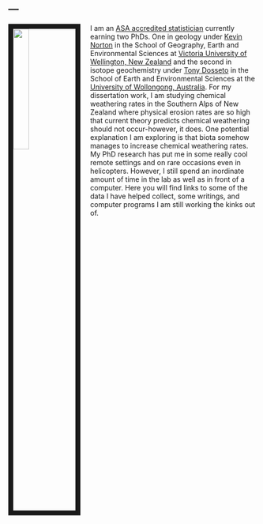 ---
---
<link rel="stylesheet" href="styles.css" type="text/css">
<img src="images/eron raines.jpg" style="width:25%; border:10px solid; margin-right: 20px" align="left">


I am an [ASA accredited statistician](https://www.amstat.org/ASA/Your-Career/Accredited-Members.aspx) currently earning two PhDs. One in geology under [Kevin Norton](https://scholar.google.com/citations?user=HOCYhlIAAAAJ&hl=en&oi=ao) in the School of Geography, Earth and Environmental Sciences at [Victoria University of Wellington, New Zealand](https://www.victoria.ac.nz/sgees/research/phd-profiles/eron-raines) and the second in isotope geochemistry under [Tony Dosseto](https://scholar.google.com/citations?user=DeHWEEIAAAAJ&hl=en&oi=ao) in the School of Earth and Environmental Sciences at the [University of Wollongong, Australia](https://www.uow.edu.au/science-medicine-health/research/wollongong-isotope-geochronology-laboratory-wigl/people/). For my dissertation work, I am studying chemical weathering rates in the Southern Alps of New Zealand where physical erosion rates are so high that current theory predicts chemical weathering should not occur-however, it does. One potential explanation I am exploring is that biota somehow manages to increase chemical weathering rates. My PhD research has put me in some really cool remote settings and on rare occasions even in helicopters. However, I still spend an inordinate amount of time in the lab as well as in front of a computer. Here you will find links to some of the data I have helped collect, some writings, and computer programs I am still working the kinks out of. 